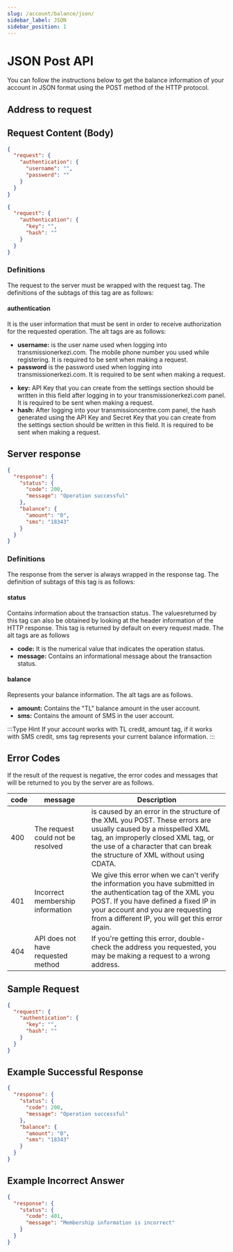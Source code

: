 ```yaml
---
slug: /account/balance/json/
sidebar_label: JSON
sidebar_position: 1
---
```



# JSON Post API
You can follow the instructions below to get the balance information of your account in JSON format using the POST method of the HTTP protocol.

## Address to request

<RequestURL type="POST" url="https://api.itimerkezi.com/v1/get-balance/json" />

## Request Content (Body)
```json title="Content of the request if you are using username and password"
{
  "request": {
    "authentication": {
      "username": "",
      "password": ""
    }
  }
}
```

```json title="Content of the request if you are processing using API Key"
{
  "request": {
    "authentication": {
      "key": "",
      "hash": ""
    }
  }
}
```

### Definitions

The request to the server must be wrapped with the <Badge>request</Badge> tag. The definitions of the subtags of this tag are as follows:

#### authentication
It is the user information that must be sent in order to receive authorization for the requested operation. The alt tags are as follows:

<Tabs>
  <TabItem value="username" label="Username">
    <ul>
      <li>
        <strong>username:</strong> is the user name used when logging into transmissionerkezi.com. The mobile phone number you used while registering. It is required to be sent when making a request.
      </li>
      <li>
        <strong>password</strong> is the password used when logging into transmissionerkezi.com. It is required to be sent when making a request.
      </li>
    </ul>
  </TabItem>
  <TabItem value="api-key" label="API Key">
    <ul>
      <li>
        <strong>key:</strong> API Key that you can create from the settings section should be written in this field after logging in to your transmissionerkezi.com panel. It is required to be sent when making a request.
      </li>
      <li>
        <strong>hash:</strong> After logging into your transmissioncentre.com panel, the hash generated using the API Key and Secret Key that you can create from the settings section should be written in this field. It is required to be sent when making a request.
      </li>
    </ul>
  </TabItem>
</Tabs>

## Server response

```json
{
  "response": {
    "status": {
      "code": 200,
      "message": "Operation successful"
    },
    "balance": {
      "amount": "0",
      "sms": "18343"
    }
  }
}
```

### Definitions

The response from the server is always wrapped in the <Badge>response</Badge> tag. The definition of subtags of this tag is as follows:

#### status
Contains information about the transaction status. The values ​​returned by this tag can also be obtained by looking at the header information of the HTTP response. This tag is returned by default on every request made. The alt tags are as follows

+ **code:** It is the numerical value that indicates the operation status.
+ **message:** Contains an informational message about the transaction status.

#### balance
Represents your balance information. The alt tags are as follows.

+ **amount:** Contains the "TL" balance amount in the user account.
+ **sms:** Contains the amount of SMS in the user account.

:::Type Hint
If your account works with TL credit, <Badge>amount</Badge> tag, if it works with SMS credit, <Badge>sms</Badge> tag represents your current balance information.
:::

## Error Codes
If the result of the request is negative, the error codes and messages that will be returned to you by the server are as follows.

<table>
  <thead>
    <th>code</th>
    <th>message</th>
    <th>Description</th>
  </thead>
  <tbody>
    <tr>
      <td>400</td>
      <td>The request could not be resolved</td>
      <td> is caused by an error in the structure of the XML you POST. These errors are usually caused by a misspelled XML tag, an improperly closed XML tag, or the use of a character that can break the structure of XML without using CDATA.</td>
    </tr>
    <tr>
      <td>401</td>
      <td>Incorrect membership information</td>
      <td>We give this error when we can't verify the information you have submitted in the <Badge>authentication</Badge> tag of the XML you POST. If you have defined a fixed IP in your account and you are requesting from a different IP, you will get this error again.</td>
    </tr>
    <tr>
      <td>404</td>
      <td>API does not have requested method</td>
      <td>If you're getting this error, double-check the address you requested, you may be making a request to a wrong address.</td>
    </tr>
  </tbody>
</table>

## Sample Request
```json
{
  "request": {
    "authentication": {
      "key": "",
      "hash": ""
    }
  }
}
```

## Example Successful Response
```json
{
  "response": {
    "status": {
      "code": 200,
      "message": "Operation successful"
    },
    "balance": {
      "amount": "0",
      "sms": "18343"
    }
  }
}
```

## Example Incorrect Answer
```json
{
  "response": {
    "status": {
      "code": 401,
      "message": "Membership information is incorrect"
    }
  }
}
```